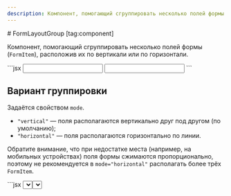 ```yaml
---
description: Компонент, помогающий сгруппировать несколько полей формы FormItem, расположив их по вертикали или по горизонтали.
---
```


<Overview group="layout">
# FormLayoutGroup [tag:component]

Компонент, помогающий сгруппировать несколько полей формы (`FormItem`), расположив их по вертикали или по горизонтали.

</Overview>

<Playground>
  ```jsx
  <FormLayoutGroup mode="horizontal">
    <FormItem htmlFor="name" top="Имя">
      <Input id="name" />
    </FormItem>
    <FormItem htmlFor="lastName" top="Фамилия">
      <Input id="lastName" />
    </FormItem>
  </FormLayoutGroup>
  ```
</Playground>

## Вариант группировки

Задаётся свойством `mode`.

- `"vertical"` — поля располагаются вертикально друг под другом (по умолчанию);
- `"horizontal"` — поля располагаются горизонтально по линии.

Обратите внимание, что при недостатке места (например, на мобильных устройствах) поля формы сжимаются пропорционально,
поэтому не рекомендуется в `mode="horizontal"` располагать более трёх `FormItem`.

<Playground>
  ```jsx
  <FormLayoutGroup mode="vertical" segmented>
    <FormItem htmlFor="doctype" top="Документ, удостоверяющий личность">
      <Select
        id="doctype"
        options={['Паспорт гражданина РФ', 'Загранпаспорт'].map((i) => ({
          label: i,
          value: i,
        }))}
        defaultValue={'Загранпаспорт'}
      />
    </FormItem>
    <FormItem htmlFor="docnumber">
      <Input id="docnumber" placeholder="Номер документа" />
    </FormItem>
  </FormLayoutGroup>
  ```
</Playground>

## Удаление группы

> Поддерживается только для `mode="horizontal"`.

Добавить возможность удалять сгруппированные поля можно с помощью свойства `removable`,
которое добавит кнопку удаления, стилизованную под используемую платформу.
Помимо значений `true`/`false`, также принимает значение `"indent"`, которое бывает полезно, когда
не все группы полей можно удалить, но есть необходимость поддерживать выравнивание, добавляя визуальный отступ.

При `removable={true}` можно использовать следующие свойства:

- `removePlaceholder` — текст, который будет зачитан скринридером или показан на платформе iOS
  при взаимодействии с кнопкой удаления (по умолчанию "Удалить");
- `onRemove` — функция-обработчик, которая будет вызвана при нажатии на кнопку удаления.

<Playground>
  ```jsx
  <FormLayoutGroup mode="horizontal" removable onRemove={() => alert('Обработчик удаления')}>
    <FormItem top="Дата начала поездки" htmlFor="start" topMultiline>
      <DateInput id="start" disableCalendar />
    </FormItem>
    <FormItem top="Дата конца поездки" htmlFor="end" topMultiline>
      <DateInput id="end" disableCalendar />
    </FormItem>
  </FormLayoutGroup>
  ```
</Playground>

## Сегментированный вид

Свойство `segmented` позволяет визуально склеить несколько `FormItem`, объединенные в одну `FormLayoutGroup`.
Работает для `mode="vertical"` и `mode="horizontal"`.
Используйте данное свойство, когда хотите показать, что элементы формы логически связаны между собой.
Особое внимание уделите [`a11y`](#a11y) для `FormItem`, которые не определяют свойства `htmlFor` или `top`.

<Playground>
  ```jsx
  <FormLayoutGroup mode="horizontal" segmented>
    <FormItem htmlFor="email" top="E-mail">
      <Input id="email" />
    </FormItem>
    <FormItem>
      <Select
        options={['@mail.ru', '@internet.ru', '@bk.ru', '@inbox.ru', '@list.ru'].map((i) => ({
          label: i,
          value: i,
        }))}
        defaultValue="@mail.ru"
      />
    </FormItem>
  </FormLayoutGroup>
  ```
</Playground>

## Тестирование

Для возможности тестирования доступны свойства с постфиксом `*TestId`, которые вы можете использовать,
чтобы находить необходимые части компонента:

- `removeButtonTestId` — `id` кнопки удаления при `removable={true}`;
- `toggleButtonTestId` — `id` кнопки подтверждения удаления (**только для iOS**).

## Доступность (a11y) [#a11y]

- в компоненте используется тэг `fieldset`, что позволяет скринридеру автоматически определить роль [`group`](https://developer.mozilla.org/en-US/docs/Web/Accessibility/ARIA/Reference/Roles/group_role);
- рекомендуется предавать в компонент атрибуты `aria-labelledby`, `aria-label` и `aria-describedby` для предоставления
  дополнительной информации об элементе;
- если по дизайну требуется использовать сегментированный режим `segmented={true}`,
  без возможности задать свойства `htmlFor` и `top` у [FormItem](/components/form-item), то стоит добавить скрытый текст,
  используя сервисный компонент [VisuallyHidden](/components/visually-hidden), и связать его с полем формы через `id` и `htmlFor`,
  дублируя текст, заданный в `placeholder`.

## Свойства и методы [#api]

<PropsTable name="FormLayoutGroup" />
